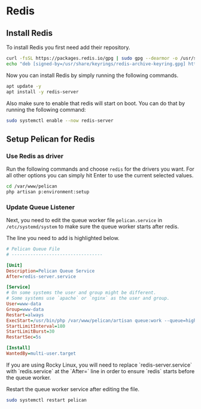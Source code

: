 
# Redis

## Install Redis

To install Redis you first need add their repository.

```sh
curl -fsSL https://packages.redis.io/gpg | sudo gpg --dearmor -o /usr/share/keyrings/redis-archive-keyring.gpg
echo "deb [signed-by=/usr/share/keyrings/redis-archive-keyring.gpg] https://packages.redis.io/deb $(lsb_release -cs) main" | sudo tee /etc/apt/sources.list.d/redis.list
```

Now you can install Redis by simply running the following commands.

```sh
apt update -y
apt install -y redis-server
```

Also make sure to enable that redis will start on boot. You can do that by running the following command:

```sh
sudo systemctl enable --now redis-server
```

## Setup Pelican for Redis

### Use Redis as driver

Run the following commands and choose `redis` for the drivers you want. For all other options you can simply hit Enter to use the current selected values.

```sh
cd /var/www/pelican
php artisan p:environment:setup
```

### Update Queue Listener

Next, you need to edit the queue worker file `pelican.service` in `/etc/systemd/system` to make sure the queue worker starts after redis.

The line you need to add is highlighted below.

```ini {6} title="/etc/systemd/system/pelican.service"
# Pelican Queue File
# ----------------------------------

[Unit]
Description=Pelican Queue Service
After=redis-server.service

[Service]
# On some systems the user and group might be different.
# Some systems use `apache` or `nginx` as the user and group.
User=www-data
Group=www-data
Restart=always
ExecStart=/usr/bin/php /var/www/pelican/artisan queue:work --queue=high,standard,low --tries=3
StartLimitInterval=180
StartLimitBurst=30
RestartSec=5s

[Install]
WantedBy=multi-user.target
```

<Admonition type="info" title="Redis on Rocky Linux">
    If you are using Rocky Linux, you will need to replace `redis-server.service` with `redis.service` at the `After=` line in order to ensure `redis` starts before the queue worker.
</Admonition>

Restart the queue worker service after editing the file.

```sh
sudo systemctl restart pelican
```
